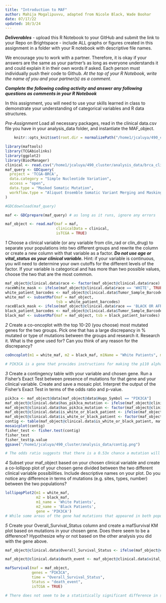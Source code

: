 ```yaml
---
title: "Introduction to MAF"
author: Mahija Mogalipuvvu, adapted from Nicole Black, Wade Boohar
date: 07/17/22
updated: 10/3/24
---
```


***Deliverables***
- upload this R Notebook to your GitHub and submit the link to your Repo on Brightspace
- include ALL graphs or figures created in this assignment in a folder with your R notebook with descriptive file names.

We encourage you to work with a partner. Therefore, it is okay if your answers are the same as your partner’s as long as everyone understands it and could explain it in their own words if asked. Each person must individually push their code to Github. *At the top of your R Notebook, write the name of you and your partner(s) as a comment.*

***Complete the following coding activity and answer any following questions as comments in your R Notebook***

In this assignment, you will need to use your skills learned in class to demonstrate your understanding of categorical variables and R data structures.

*Pre-Assignment*
Load all necessary packages, read in the clinical data.csv file you have in your analysis_data folder, and instantiate the MAF_object.

```r
    knitr::opts_knit$set(root.dir = normalizePath("/home1/jcaluya/490_cluster/analysis_data")) 
```


```r
library(maftools)
library(TCGAbiolinks)
library(ggplot2)
library(BiocManager)
clinical <- read.csv("/home1/jcaluya/490_cluster/analysis_data/brca_clinical_data.csv")
maf_query <- GDCquery(
  project = 'TCGA-BRCA',
  data.category = "Simple Nucleotide Variation",
  access = "open",
  data.type = "Masked Somatic Mutation",
  workflow.type = "Aliquot Ensemble Somatic Variant Merging and Masking"
)

#GDCdownload(maf_query)

maf <- GDCprepare(maf_query) # as long as it runs, ignore any errors

maf_object <- read.maf(maf = maf,
                       clinicalData = clinical, 
                       isTCGA = TRUE)
```


*1*
Choose a clinical variable (or any variable from clin_rad or clin_drug) to separate your populations into two different groups and rewrite the column or create a new column with that variable as a factor. ***Do not use age or vital_status as your clinical variable.*** Hint: if your variable is continuous, you will need to determine your own cutoffs for the different levels of the factor. If your variable is categorical and has more than two possible values, choose the two that are the most common.
```r
maf_object@clinical.data$race <- factor(maf_object@clinical.data$race)
raceWhite_mask <- ifelse(maf_object@clinical.data$race == 'WHITE', TRUE, FALSE)
white_patient_barcodes <- maf_object@clinical.data$Tumor_Sample_Barcode[raceWhite_mask]
white_maf <- subsetMaf(maf = maf_object,
                       tsb = white_patient_barcodes)
raceBlack_mask <- ifelse(maf_object@clinical.data$race == 'BLACK OR AFRICAN AMERICAN', TRUE, FALSE)
black_patient_barcodes <- maf_object@clinical.data$Tumor_Sample_Barcode[raceBlack_mask]
black_maf <- subsetMaf(maf = maf_object, tsb = black_patient_barcodes)
```


*2*
Create a co-oncoplot with the top 10-20 (you choose) most mutated genes for the two groups. Pick one that has a large discrepancy in % mutated or type of mutations between the groups and research it. 
Research it. What is the gene used for? Can you think of any reason for the discrepancy?
```r
coOncoplot(m1 = white_maf, m2 = black_maf, m1Name = "White Patients", m2Name = "Black Patients", borderCol = NA)

# PIK3CA is a gene that provides instructions for making the p110 alpha protein, which is important for cellular functions such as growth, division, and survival. Mutations can cause the enzyme to become overactive, which can cause cancer cell growth. The discrepancy could be caused by environmental factors/access to healthcare or certain populations having higher genetic predispositions to mutations in this gene.
```


*3*
Create a contingency table with your variable and chosen gene. Run a Fisher’s Exact Test between presence of mutations for that gene and your clinical variable. Create and save a mosaic plot. 
Interpret the output of the Fisher’s Exact Test in terms of the odds ratio and p-value.
```r
pik3ca <- maf_object@data[maf_object@data$Hugo_Symbol == "PIK3CA"]
maf_object@clinical.data$has_pik3ca_mutation <- ifelse(maf_object@clinical.data$Tumor_Sample_Barcode %in% pik3ca$Tumor_Sample_Barcode, "Has Mutation", "No Mutation")
maf_object@clinical.data$has_pik3ca_mutation <- factor(maf_object@clinical.data$has_pik3ca_mutation)
maf_object@clinical.data$is_white_or_black_patient <- ifelse(maf_object@clinical.data$race == "WHITE", "White", ifelse(maf_object@clinical.data$race == "BLACK OR AFRICAN AMERICAN", "Black", NA))
maf_object@clinical.data$is_white_or_black_patient <- factor(maf_object@clinical.data$is_white_or_black_patient)
contig <- table(maf_object@clinical.data$is_white_or_black_patient, maf_object@clinical.data$has_pik3ca_mutation)
mosaicplot(contig)
fisher_test <- fisher.test(contig)
fisher_test
fisher_test$p.value
ggsave("/home1/jcaluya/490_cluster/analysis_data/contig.png")

# The odds ratio suggests that there is a 0.53x chance a mutation will occur in Black patients compared to White patients. The p-value is fairly significant since it is less than 0.05; the difference in PIK3CA mutation frequencies between the two racial groups is statistically significant, and race may play a role in the likelihood of having a mutation in this gene.
```


*4*
Subset your maf_object based on your chosen clinical variable and create a co-lollipop plot of your chosen gene divided between the two different clinical variable possibilities. Include descriptive names on your plot.
Do you notice any difference in terms of mutations (e.g. sites, types, number) between the two populations?
```r
lollipopPlot2(m1 = white_maf, 
              m2 = black_maf, 
              m1_name = 'White Patients',
              m2_name = 'Black Patients',
              gene = 'PIK3CA')
# While some areas of the gene had mutations that appeared in both populations, White patients appeared to have a greater number of mutations and more mutations spread throughout different locations of the gene. More in-frame deletions appeared in the White population as well.
```


*5*
Create your Overall_Survival_Status column and create a mafSurvival KM plot based on mutations in your chosen gene.
Does there seem to be a difference? Hypothesize why or not based on the other analysis you did with the gene above.
```r
maf_object@clinical.data$Overall_Survival_Status <- ifelse(maf_object@clinical.data$vital_status == "Dead", maf_object@clinical.data$death_days_to, maf_object@clinical.data$last_contact_days_to)

maf_object@clinical.data$death_event <- maf_object@clinical.data$vital_status == "Dead"

mafSurvival(maf = maf_object,
            genes = "PIK3CA",
            time = "Overall_Survival_Status",
            Status = "death_event",
            isTCGA = TRUE)

# There does not seem to be a statistically significant difference in survival rates between PIK3CA mutant and wild-type patients since the p-value is 0.586. Other factors such as co-mutations in other genes may be impacting survival more than just PIK3CA mutations alone.
```